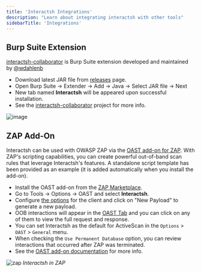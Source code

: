 ```yaml
---
title: 'Interactsh Integrations'
description: "Learn about integrating interactsh with other tools"
sidebarTitle: 'Integrations'
---
```


## Burp Suite Extension
[interactsh-collaborator](https://github.com/wdahlenburg/interactsh-collaborator) is Burp Suite extension developed and maintained by [@wdahlenb](https://twitter.com/wdahlenb)

- Download latest JAR file from [releases](https://github.com/wdahlenburg/interactsh-collaborator/releases) page.
- Open Burp Suite &rarr; Extender &rarr; Add &rarr; Java &rarr; Select JAR file &rarr; Next
- New tab named **Interactsh** will be appeared upon successful installation.
- See the [interactsh-collaborator](https://github.com/wdahlenburg/interactsh-collaborator) project for more info.

![image](https://user-images.githubusercontent.com/8293321/135176099-0e3fa01c-bdce-4f04-a94f-de0a34c7abf6.png)


## ZAP Add-On

Interactsh can be used with OWASP ZAP via the [OAST add-on for ZAP](https://www.zaproxy.org/docs/desktop/addons/oast-support/). With ZAP's scripting capabilities, you can create powerful out-of-band scan rules that leverage Interactsh's features. A standalone script template has been provided as an example (it is added automatically when you install the add-on).

- Install the OAST add-on from the [ZAP Marketplace](https://www.zaproxy.org/addons/).
- Go to Tools &rarr; Options &rarr; OAST and select **Interactsh**.
- Configure [the options](https://www.zaproxy.org/docs/desktop/addons/oast-support/services/interactsh/options/) for the client and click on "New Payload" to generate a new payload.
- OOB interactions will appear in the [OAST Tab](https://www.zaproxy.org/docs/desktop/addons/oast-support/tab/) and you can click on any of them to view the full request and response.
- You can set Interactsh as the default for ActiveScan in the `Options` > `OAST` > `General` menu.
- When checking the `Use Permanent Database` option, you can review interactions that occurred after ZAP was terminated.
- See the [OAST add-on documentation](https://www.zaproxy.org/docs/desktop/addons/oast-support/) for more info.

![zap](https://user-images.githubusercontent.com/16446369/135211920-ed24ba5a-5547-4cd4-b6d8-656af9592c20.png)
*Interactsh in ZAP*
